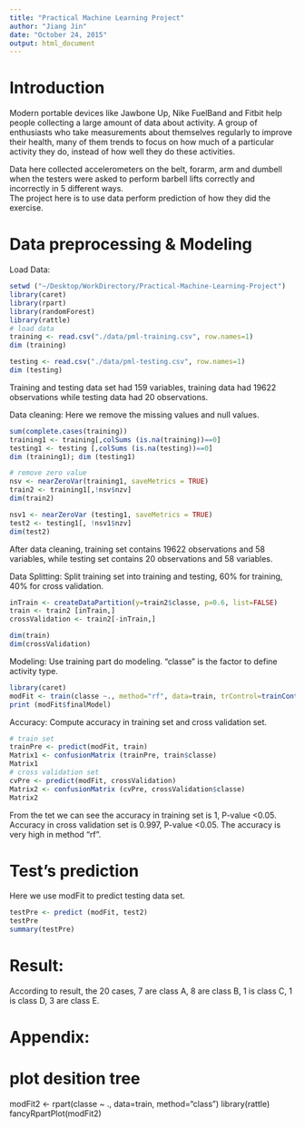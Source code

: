 ```yaml
---
title: "Practical Machine Learning Project"
author: "Jiang Jin"
date: "October 24, 2015"
output: html_document
---
```


# Introduction    
Modern portable devices like Jawbone Up, Nike FuelBand and Fitbit help people collecting a large amount of data about activity. A group of enthusiasts who take measurements about themselves regularly to improve their health, many of them trends to focus on how much of a particular activity they do, instead of how well they do these activities.         

Data here collected accelerometers on the belt, forarm, arm and dumbell when the testers were asked to perform barbell lifts correctly and incorrectly in 5 different ways.    
The project here is to use data perform prediction of how they did the exercise.

# Data preprocessing & Modeling    
Load Data:
```r
setwd ("~/Desktop/WorkDirectory/Practical-Machine-Learning-Project")
library(caret)
library(rpart)
library(randomForest)
library(rattle)
# load data
training <- read.csv("./data/pml-training.csv", row.names=1)
dim (training)

testing <- read.csv("./data/pml-testing.csv", row.names=1)
dim (testing)

```
Training and testing data set had 159 variables, training data had 19622 observations while testing data had 20 observations.

Data cleaning:
Here we remove the missing values and null values.
```r
sum(complete.cases(training))
training1 <- training[,colSums (is.na(training))==0]
testing1 <- testing [,colSums (is.na(testing))==0]
dim (training1); dim (testing1)

# remove zero value
nsv <- nearZeroVar(training1, saveMetrics = TRUE)
train2 <- training1[,!nsv$nzv]
dim(train2)

nsv1 <- nearZeroVar (testing1, saveMetrics = TRUE)
test2 <- testing1[, !nsv1$nzv]
dim(test2)

```
After data cleaning, training set contains 19622 observations and 58 variables, while testing set contains 20 observations and 58 variables.

Data Splitting:
Split training set into training and testing, 60% for training, 40% for cross validation.

```r

inTrain <- createDataPartition(y=train2$classe, p=0.6, list=FALSE)
train <- train2 [inTrain,]
crossValidation <- train2[-inTrain,]

dim(train)
dim(crossValidation)

```
Modeling:
Use training part do modeling. 
"classe" is the factor to define activity type.

```r
library(caret)
modFit <- train(classe ~., method="rf", data=train, trControl=trainControl(method='cv'), number=5, allowParallel=TRUE )
print (modFit$finalModel)


```

Accuracy:
Compute accuracy in training set and cross validation set.

```r
# train set
trainPre <- predict(modFit, train)
Matrix1 <- confusionMatrix (trainPre, train$classe)
Matrix1
# cross validation set
cvPre <- predict(modFit, crossValidation)
Matrix2 <- confusionMatrix (cvPre, crossValidation$classe)
Matrix2
```
From the tet we can see the accuracy in training set is 1, P-value <0.05. 
Accuracy in cross validation set is 0.997, P-value <0.05.
The accuracy is very high in method "rf".

# Test's prediction
Here we use modFit to predict testing data set.

```r
testPre <- predict (modFit, test2)
testPre
summary(testPre)

```

# Result:
According to result, the 20 cases, 7 are class A, 8 are class B, 1 is class C, 1 is class D, 3 are class E.

# Appendix:
# plot desition tree
modFit2 <- rpart(classe ~ ., data=train, method="class")
library(rattle)
fancyRpartPlot(modFit2)






